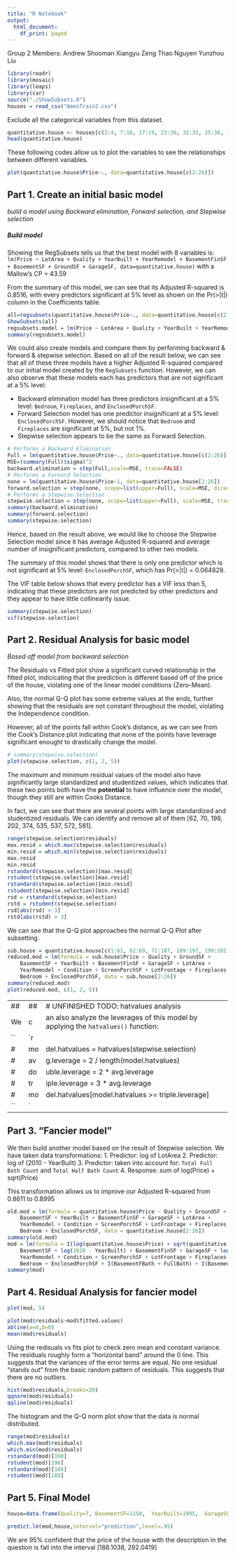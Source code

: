 ```yaml
---
title: "R Notebook"
output:
  html_document:
    df_print: paged
---
```


Group 2 Members:
Andrew Shooman
Xiangyu Zeng
Thao Nguyen
Yunzhou Liu
   
```r
library(readr)
library(mosaic)
library(leaps)
library(car)
source("./ShowSubsets.R")
houses = read_csv("AmesTrain2.csv")
```

Exclude all the categorical variables from this dataset.

```r
quantitative.house <- houses[c(2:4, 7:10, 17:19, 23:30, 32:33, 35:36, 39:42)]
head(quantitative.house)
```

These following codes allow us to plot the variables to see the relationships between different variables.

```r
plot(quantitative.house$Price~., data=quantitative.house[c(2:26)])
```

## Part 1. Create an initial basic model

*build a model using Backward elimination, Forward selection, and Stepwise selection*

##### Build model

Showing the RegSubsets tells us that the best model with 8 variables is:
`lm(Price ~ LotArea + Quality + YearBuilt + YearRemodel + BasementFinSF + BasementSF + GroundSF + GarageSF, data=quantitative.house)` with a Mallow's CP = 43.59

From the summary of this model, we can see that its Adjusted R-squared is 0.8516, 
with every predictors significant at 5% level as shown on the Pr(>|t|) column in the Coefficients table.
```r
all=regsubsets(quantitative.house$Price~., data=quantitative.house[c(2:26)], nbest=2)
ShowSubsets(all)
regsubsets.model = lm(Price ~ LotArea + Quality + YearBuilt + YearRemodel + BasementFinSF + BasementSF + GroundSF + GarageSF, data=quantitative.house)
summary(regsubsets.model)
```

We could also create models and compare them by performing backward & forward & stepwise selection. 
Based on all of the result below, 
we can see that all of these three models have a higher Adjusted R-squared compared to our initial model created by the `RegSubsets` function. 
However, we can also observe that these models each has predictors that are not significant at a 5% level:

- Backward elimination model has three predictors insignificant at a 5% level: `Bedroom`, `Fireplaces`, and `EnclosedPorchSF`. 
- Forward Selection model has one predictor insignificant at a 5% level: `EnclosedPorchSF`. However, we should notice that `Bedroom` and `Fireplaces` are significant at 5%, but not 1%. 
- Stepwise selection appears to be the same as Forward Selection. 
```r
# Performs a Backward Elimination
Full = lm(quantitative.house$Price~., data=quantitative.house[c(2:26)])
MSE=(summary(Full)$sigma)^2
backward.elimination = step(Full,scale=MSE, trace=FALSE)
# Performs a Forward Selection
none = lm(quantitative.house$Price~1, data=quantitative.house[2:26])
forward.selection = step(none, scope=list(upper=Full), scale=MSE, direction="forward", trace=FALSE)
# Performs a Stepwise Selection
stepwise.selection = step(none, scope=list(upper=Full), scale=MSE, trace=FALSE)
summary(backward.elimination)
summary(forward.selection)
summary(stepwise.selection)
```

Hence, based on the result above, we would like to choose the Stepwise Selection model 
since it has average Adjusted R-squared and average number of insignificant predictors, compared to other two models. 

The summary of this model shows that there is only one predictor which is not significant at 5% level: `EnclosedPorchSF`,
which has Pr(>|t|) = 0.064829. 

The VIF table below shows that every predictor has a VIF less than 5, 
indicating that these predictors are not predicted by other predictors 
and they appear to have little collinearity issue. 
```r
summary(stepwise.selection)
vif(stepwise.selection)
```


## Part 2. Residual Analysis for basic model

*Based off model from backward selection*

The Residuals vs Fitted plot show a significant curved relationship in the fitted plot, 
indicicating that the prediction is different based off of the price of the house, 
violating one of the linear model conditions (Zero-Mean). 

Also, the normal Q-Q plot has some extreme values at the ends, 
further showing that the residuals are not constant throughout the model,
violating the Independence condition. 

However, all of the points fall within Cook's distance, as we can see from the Cook's Distance plot
indicating that none of the points have leverage significant enought to drastically change the model.

```r
# summary(stepwise.selection)
plot(stepwise.selection, c(1, 2, 5))
```

The maximum and minimum residual values of the model also have significantly large standardized and studentized values,
which indicates that these two points both have the **potential** to have influence over the model,
though they still are within Cooks Distance.

In fact, we can see that there are several points with large standardized and studentized residuals.
We can identify and remove all of them [62, 70, 198, 202, 374, 535, 537, 572, 581].

```r
range(stepwise.selection$residuals)
max.resid = which.max(stepwise.selection$residuals)
min.resid = which.min(stepwise.selection$residuals)
max.resid
min.resid
rstandard(stepwise.selection)[max.resid]
rstudent(stepwise.selection)[max.resid]
rstandard(stepwise.selection)[min.resid]
rstudent(stepwise.selection)[min.resid]
rsd = rstandard(stepwise.selection)
rstd = rstudent(stepwise.selection)
rsd[abs(rsd) > 3]
rstd[abs(rstd) > 3]
```

We can see that the Q-Q plot approaches the normal Q-Q Plot after subsetting. 
```r
sub.house = quantitative.house[c(1:61, 62:69, 71:187, 189:197, 199:201, 203, 205:373, 375:534, 536, 538:571, 573:580, 582:600),]
reduced.mod = lm(formula = sub.house$Price ~ Quality + GroundSF + 
    BasementSF + YearBuilt + BasementFinSF + GarageSF + LotArea + 
    YearRemodel + Condition + ScreenPorchSF + LotFrontage + Fireplaces + 
    Bedroom + EnclosedPorchSF, data = sub.house[2:26])
summary(reduced.mod)
plot(reduced.mod, c(1, 2, 5))
```

- - -
##### UNFINISHED TODO: hatvalues analysis
We can also analyze the leverages of this model by applying the `hatvalues()` function:
```r
# model.hatvalues = hatvalues(stepwise.selection)
# avg.leverage = 2 / length(model.hatvalues)
# double.leverage = 2 * avg.leverage
# triple.leverage = 3 * avg.leverage
# model.hatvalues[model.hatvalues >= triple.leverage]
```
- - -


## Part 3. "Fancier model"

We then build another model based on the result of Stepwise selection. 
We have taken data transformations: 
1. Predictor: log of LotArea
2. Predictor: log of (2010 - YearBuilt)
3. Predictor: taken into account for: `Total Full Bath Count` and `Total Half Bath Count`
4. Response: sum of log(Price) + sqrt(Price)


This transformation allows us to improve our Adjusted R-squared from 0.8611 to 0.8995
```r
old.mod = lm(formula = quantitative.house$Price ~ Quality + GroundSF + 
    BasementSF + YearBuilt + BasementFinSF + GarageSF + LotArea + 
    YearRemodel + Condition + ScreenPorchSF + LotFrontage + Fireplaces + 
    Bedroom + EnclosedPorchSF, data = quantitative.house[2:26])
summary(old.mod)
mod = lm(formula = I(log(quantitative.house$Price) + sqrt(quantitative.house$Price)) ~ Quality + GroundSF + 
    BasementSF + log(2010 - YearBuilt) + BasementFinSF + GarageSF + log(LotArea) + 
    YearRemodel + Condition + ScreenPorchSF + LotFrontage + Fireplaces + 
    Bedroom + EnclosedPorchSF + I(BasementFBath + FullBath) + I(BasementHBath + HalfBath), data = quantitative.house[2:26])
summary(mod)
```

## Part 4. Residual Analysis for fancier model



```r
plot(mod, 5)
```


```r
plot(mod$residuals~mod$fitted.values)
abline(a=0,b=0)
mean(mod$residuals)
```
Using the redisuals vs fits plot to check zero mean and constant variance. 
The residuals roughly form a "horizontal band" around the 0 line. This suggests that the variances of the error terms are equal.
No one residual "stands out" from the basic random pattern of residuals. This suggests that there are no outliers.

```r
hist(mod$residuals,breaks=20)
qqnorm(mod$residuals)
qqline(mod$residuals)
```

The histogram and the Q-Q norm plot show that the data is normal distributed.


```r
range(mod$residuals)
which.max(mod$residuals)
which.min(mod$residuals)
rstandard(mod)[198]
rstudent(mod)[198]
rstandard(mod)[188]
rstudent(mod)[188]
```

## Part 5. Final Model

```r
house=data.frame(Quality=7, BasementSF=1150,  YearBuilt=1995,  GarageSF=502, LotArea=11060, YearRemodel=2003, Condition=5, LotFrontage=90, Fireplaces=1, Bedroom=3, GroundSF=2314, BasementFinSF=0, EnclosedPorchSF=0, ScreenPorchSF=0)

predict.lm(mod,house,interval="prediction",level=.95)
```

We are 95% confident that the price of the house with the description in the question is fall into the interval [188.1038, 292.0419]
